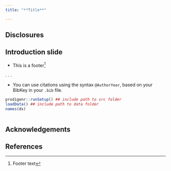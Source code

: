 ```yaml
---
title: "**Title**"

---
```


<!-- slide 1 -->
## Disclosures ##

## Introduction slide ##

* This is a footer[^footer]

. . .

* You can use citations using the syntax `@AuthorYear`, based on your
  BibKey in your `.bib` file.

[^footer]: Footer text

```r

prodigenr::runSetup() ## include path to src folder
loadData() ## include path to data folder
names(ds)

```

```r

```

## Acknowledgements ##

## References ##

\tiny
